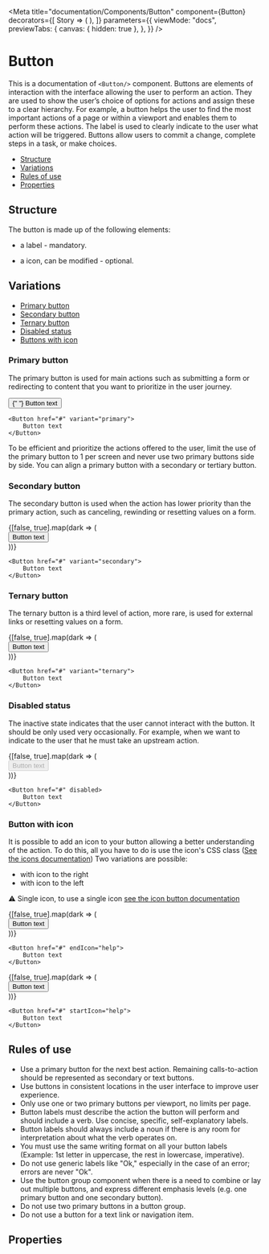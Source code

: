 <!--- Button.stories.mdx 
--->


<Meta
    title="documentation/Components/Button"
    component={Button}
    decorators={[
        Story => (
            <OnyxiaUi darkMode={useDarkMode()}>
                <Story />
            </OnyxiaUi>
        ),
    ]}
    parameters={{
        viewMode: "docs",
        previewTabs: {
            canvas: { hidden: true },
        },
    }}
/>

# Button

This is a documentation of `<Button/>` component.
Buttons are elements of interaction with the interface allowing the user to perform an action.
They are used to show the user’s choice of options for actions and assign these to a clear hierarchy.
For example, a button helps the user to find the most important actions of a page or within a viewport and enables
them to perform these actions. The label is used to clearly indicate to the user what action will be triggered.
Buttons allow users to commit a change, complete steps in a task, or make choices.

-   [Structure](#structure)
-   [Variations](#variations)
-   [Rules of use](#rules-of-use)
-   [Properties](#properties)

## Structure

The button is made up of the following elements:

-   a label - mandatory.

-   a icon, can be modified - optional.

## Variations

-   [Primary button](#primary-button)
-   [Secondary button](#secondary-button)
-   [Ternary button](#ternary-button)
-   [Disabled status](#disabled-status)
-   [Buttons with icon](#buttons-with-icon)

### Primary button

The primary button is used for main actions such as submitting a form or redirecting to content that you want to prioritize in the user journey.

<!---  	 	   --->

<Canvas>
    <Story name="Primary button">
        <div className={css({ "margin": 20 })} />
            <Button href="#" variant="primary">
                {" "}
                Button text
            </Button>
    </Story>
</Canvas>

```tsx
<Button href="#" variant="primary">
    Button text
</Button>
```

To be efficient and prioritize the actions offered to the user, limit the use of the primary button to 1 per screen
and never use two primary buttons side by side. You can align a primary button with a secondary or tertiary button.

### Secondary button

The secondary button is used when the action has lower priority than the primary action,
such as canceling, rewinding or resetting values ​​on a form.

<Canvas>
    <Story name="Secondary button">
        {[false, true].map(dark => (
            <Fragment key={dark}>
                    <OnyxiaUi darkMode={dark}>
                        <div className={css({ "padding": useTheme().spacing(4) })}>
                                <Button href="#" variant="secondary">
                                    Button text
                                </Button>
                        </div>
                    </OnyxiaUi>
            </Fragment>
        ))}
    </Story>
</Canvas>

```tsx
<Button href="#" variant="secondary">
    Button text
</Button>
```

### Ternary button

The ternary button is a third level of action, more rare,
is used for external links or resetting values ​​on a form.

<Canvas>
    <Story name="Ternary button">
        {[false, true].map(dark => (
            <Fragment key={dark}>
                    <OnyxiaUi darkMode={dark}>
                        <div className={css({ "padding": useTheme().spacing(4) })}>
                            <Button href="#" variant="ternary">
                                Button text
                            </Button>
                        </div>
                    </OnyxiaUi>
            </Fragment>
        ))}
    </Story>
</Canvas>

```tsx
<Button href="#" variant="ternary">
    Button text
</Button>
```

### Disabled status

The inactive state indicates that the user cannot interact with the button.
It should be only used very occasionally. For example, when we want to indicate
to the user that he must take an upstream action.

<Canvas>
    <Story name=" Disabled status">
        {[false, true].map(dark => (
            <Fragment key={dark}>
                    <OnyxiaUi darkMode={dark}>
                        <div className={css({ "padding": useTheme().spacing(4) })}>
                            <Button href="#" disabled>
                                Button text
                            </Button>
                        </div>
                    </OnyxiaUi>
            </Fragment>
        ))}
    </Story>
</Canvas>

```tsx
<Button href="#" disabled>
    Button text
</Button>
```

### Button with icon

It is possible to add an icon to your button allowing a better understanding of the action.
To do this, all you have to do is use the icon's CSS class ([See the icons documentation](...))
Two variations are possible:

-   with icon to the right
-   with icon to the left

⚠️ Single icon, to use a single icon [see the icon button documentation](...)

<Canvas>
    <Story name="Button with right icon">
        {[false, true].map(dark => (
            <Fragment key={dark}>
                    <OnyxiaUi darkMode={dark}>
                        <div className={css({ "padding": useTheme().spacing(4) })}>
                            <Button href="#" endIcon="help">
                                Button text
                            </Button>
                        </div>
                    </OnyxiaUi>
            </Fragment>
        ))}
    </Story>
</Canvas>

```tsx
<Button href="#" endIcon="help">
    Button text
</Button>
```

<Canvas>
    <Story name="Button with left icon">
        {[false, true].map(dark => (
            <Fragment key={dark}>
                    <OnyxiaUi darkMode={dark}>
                        <div className={css({ "padding": useTheme().spacing(4) })}>
                            <Button href="#" startIcon="help">
                                Button text
                            </Button>
                        </div>
                    </OnyxiaUi>
            </Fragment>
        ))}
    </Story>
</Canvas>

```tsx
<Button href="#" startIcon="help">
    Button text
</Button>
```

## Rules of use

-   Use a primary button for the next best action. Remaining calls-to-action should be represented as secondary or text buttons.
-   Use buttons in consistent locations in the user interface to improve user experience.
-   Only use one or two primary buttons per viewport, no limits per page.
-   Button labels must describe the action the button will perform and should include a verb. Use concise, specific, self-explanatory labels.
-   Button labels should always include a noun if there is any room for interpretation about what the verb operates on.
-   You must use the same writing format on all your button labels (Example: 1st letter in uppercase, the rest in lowercase, imperative).
-   Do not use generic labels like "Ok," especially in the case of an error; errors are never "Ok".
-   Use the button group component when there is a need to combine or lay out multiple buttons, and express different emphasis levels (e.g. one primary button and one secondary button).
-   Do not use two primary buttons in a button group.
-   Do not use a button for a text link or navigation item.

## Properties

<ArgsTable of={Button} />
